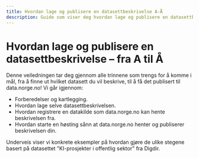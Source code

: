 ```yaml
---
title: Hvordan lage og publisere en datasettbeskrivelse A-Å
description: Guide som viser deg hvordan lage og publisere en datasettbeskrivelse, fra forberedelser til publisering.
---
```


# Hvordan lage og publisere en datasettbeskrivelse – fra A til Å

Denne veiledningen tar deg gjennom alle trinnene som trengs for å komme i mål, fra å finne ut hvilket datasett du vil beskrive, til å få det publisert til data.norge.no! Vi går igjennom:

-   Forberedelser og kartlegging.
-   Hvordan lage selve datasettbeskrivelsen.
-   Hvordan registrere en datakilde som data.norge.no kan hente beskrivelsen fra.
-   Hvordan starte en høsting sånn at data.norge.no henter og publiserer beskrivelsen din.

Underveis viser vi konkrete eksempler på hvordan gjøre de ulike stegene basert på datasettet "KI-prosjekter i offentlig sektor" fra Digdir.
